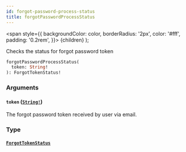 ```yaml
---
id: forgot-password-process-status
title: forgotPasswordProcessStatus
---
```


<span
style={{
      backgroundColor: color,
      borderRadius: '2px',
      color: '#fff',
      padding: '0.2rem',
    }}>
{children}
</span>
);

Checks the status for forgot password token

```graphql
forgotPasswordProcessStatus(
  token: String!
): ForgotTokenStatus!

```

### Arguments

#### `token` ([`String!`](/docs/api/scalars/string))

The forgot password token received by user via email.

### Type

#### [`ForgotTokenStatus`](/docs/api/objects/forgot-token-status)
